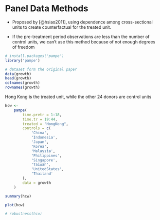 # Panel Data Methods

-   Proposed by [@hsiao2011], using dependence among cross-sectional units to create counterfactual for the treated unit.

-    If the pre-treatment period observations are less than the number of control units, we can't use this method because of not enough degrees of freedom

```r
# install.packages("pampe")
library('pampe')

# dataset form the original paper 
data(growth)
head(growth)
colnames(growth)
rownames(growth)
```

Hong Kong is the treated unit, while the other 24 donors are control units

```r
hcw <-
    pampe(
        time.pretr = 1:18,
        time.tr = 19:44,
        treated = "HongKong",
        controls = c(
            'China',
            'Indonesia',
            'Japan',
            'Korea',
            'Malaysia',
            'Philippines',
            'Singapore',
            'Taiwan',
            'UnitedStates',
            'Thailand'
        ),
        data = growth
    )

summary(hcw)

plot(hcw)

# robustness(hcw)
```
